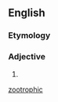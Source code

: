 {{also|zootrophic}}
==English==

===Etymology===
{{confix|zoö|trophic|lang=en}}

===Adjective===
{{en-adj|-}}

# {{alternative form of|zootrophic|lang=en}}

[[Category:English terms spelled with Ö|zootrophic]]